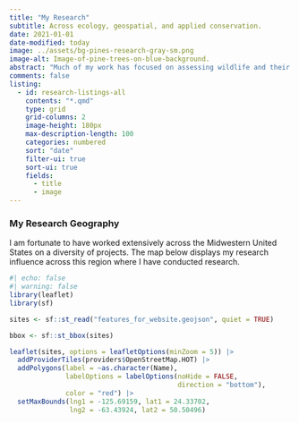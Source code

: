 ```yaml
---
title: "My Research"
subtitle: Across ecology, geospatial, and applied conservation.
date: 2021-01-01
date-modified: today
image: ../assets/bg-pines-research-gray-sm.png
image-alt: Image-of-pine-trees-on-blue-background.
abstract: "Much of my work has focused on assessing wildlife and their habitats using geospatial tools and techniques aimed at applied conservation. This research has expanded both my technical skillset and my appreciation for science."
comments: false
listing:
  - id: research-listings-all
    contents: "*.qmd"
    type: grid
    grid-columns: 2
    image-height: 180px
    max-description-length: 100
    categories: numbered
    sort: "date"
    filter-ui: true  
    sort-ui: true
    fields: 
      - title
      - image
---
```



::: {#research-listings-all .listings-gallery}
:::


### My Research Geography

I am fortunate to have worked extensively across the Midwestern United States on a diversity of projects. The map below displays my research influence across this region where I have conducted research.


```r
#| echo: false
#| warning: false
library(leaflet)
library(sf)

sites <- sf::st_read("features_for_website.geojson", quiet = TRUE)

bbox <- sf::st_bbox(sites)

leaflet(sites, options = leafletOptions(minZoom = 5)) |> 
  addProviderTiles(providers$OpenStreetMap.HOT) |> 
  addPolygons(label = ~as.character(Name),
              labelOptions = labelOptions(noHide = FALSE,
                                          direction = "bottom"),
              color = "red") |> 
  setMaxBounds(lng1 = -125.69159, lat1 = 24.33702,
               lng2 = -63.43924, lat2 = 50.50496)
```


